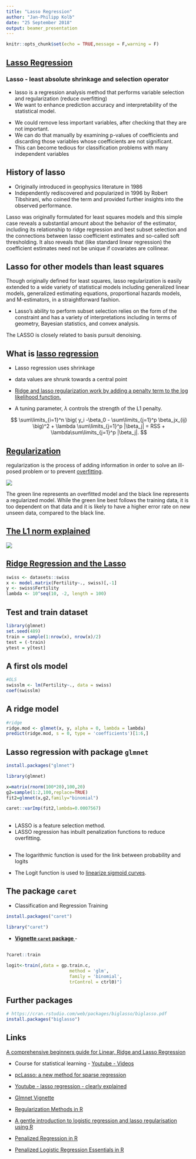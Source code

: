 ```yaml
---
title: "Lasso Regression"
author: "Jan-Philipp Kolb"
date: "25 September 2018"
output: beamer_presentation
---
```


```r
knitr::opts_chunk$set(echo = TRUE,message = F,warning = F)
```


## [Lasso Regression](https://en.wikipedia.org/wiki/Lasso_(statistics))

### Lasso - least absolute shrinkage and selection operator 

- lasso is a regression analysis method that performs variable selection and regularization (reduce overfitting)
- We want to enhance prediction accuracy and interpretability of the statistical model.

<!--
https://eight2late.wordpress.com/2017/07/11/a-gentle-introduction-to-logistic-regression-and-lasso-regularisation-using-r/
-->

- We could remove less important variables, after checking that they are not important.
- We can do that manually by examining p-values of coefficients and discarding those variables whose coefficients are not significant.
- This can become tedious for classification problems with many independent variables


## History of lasso

- Originally introduced in geophysics literature in 1986
- Independently rediscovered and popularized in 1996 by Robert Tibshirani, who coined the term and provided further insights into the observed performance.



Lasso was originally formulated for least squares models and this simple case reveals a substantial amount about the behavior of the estimator, including its relationship to ridge regression and best subset selection and the connections between lasso coefficient estimates and so-called soft thresholding. It also reveals that (like standard linear regression) the coefficient estimates need not be unique if covariates are collinear.

## Lasso for other models than least squares

Though originally defined for least squares, lasso regularization is easily extended to a wide variety of statistical models including generalized linear models, generalized estimating equations, proportional hazards models, and M-estimators, in a straightforward fashion.

- Lasso’s ability to perform subset selection relies on the form of the constraint and has a variety of interpretations including in terms of geometry, Bayesian statistics, and convex analysis.

The LASSO is closely related to basis pursuit denoising.




## What is [lasso regression](http://www.statisticshowto.com/lasso-regression/)

- Lasso regression uses shrinkage
- data values are shrunk towards a central point

- [Ridge and lasso regularization work by adding a penalty term to the log likelihood function.](https://eight2late.wordpress.com/2017/07/11/a-gentle-introduction-to-logistic-regression-and-lasso-regularisation-using-r/)

- A tuning parameter, $\lambda$ controls the strength of the L1 penalty.

$$
\sum\limits_{i=1}^n \big( y_i -\beta_0 - \sum\limits_{j=1}^p \beta_jx_{ij} \big)^2 + \lambda \sum\limits_{j=1}^p |\beta_j| = RSS + \lambda\sum\limits_{j=1}^p |\beta_j|.
$$
<!--
wir haben einen penalty term, der hoch ist, wenn die Parameterschätzwerte hoch sind.

Youtube Video zu Lasso
https://www.youtube.com/watch?v=A5I1G1MfUmA
-->

## [Regularization](https://en.wikipedia.org/wiki/Regularization_(mathematics))


regularization is the process of adding information in order to solve an ill-posed problem or to prevent [overfitting](https://en.wikipedia.org/wiki/Overfitting).

![](figure/450px-Overfitting.svg.png)

The green line represents an overfitted model and the black line represents a regularized model. While the green line best follows the training data, it is too dependent on that data and it is likely to have a higher error rate on new unseen data, compared to the black line.

<!--
https://en.wikipedia.org/wiki/Overfitting
-->


## [The L1 norm explained](https://stats.stackexchange.com/questions/347257/geometrical-interpretation-of-l1-regression)

![](figure/BBRXC.png)

## [Ridge Regression and the Lasso](https://www.r-bloggers.com/ridge-regression-and-the-lasso/)

```r
swiss <- datasets::swiss
x <- model.matrix(Fertility~., swiss)[,-1]
y <- swiss$Fertility
lambda <- 10^seq(10, -2, length = 100)
```

## Test and train dataset

```r
library(glmnet)
set.seed(489)
train = sample(1:nrow(x), nrow(x)/2)
test = (-train)
ytest = y[test]
```


## A first ols model

```r
#OLS
swisslm <- lm(Fertility~., data = swiss)
coef(swisslm)
```

## A ridge model

```r
#ridge
ridge.mod <- glmnet(x, y, alpha = 0, lambda = lambda)
predict(ridge.mod, s = 0, type = 'coefficients')[1:6,]
```


## Lasso regression with package `glmnet`

```r
install.packages("glmnet")
```

```r
library(glmnet)
```

```r
x=matrix(rnorm(100*20),100,20)
g2=sample(1:2,100,replace=TRUE)
fit2=glmnet(x,g2,family="binomial")
```

```r
caret::varImp(fit2,lambda=0.0007567)
```


## 

- LASSO is a feature selection method.
<!--
https://eight2late.wordpress.com/2017/07/11/a-gentle-introduction-to-logistic-regression-and-lasso-regularisation-using-r/
-->
- LASSO regression has inbuilt penalization functions to reduce overfitting.
<!--
https://www.analyticsvidhya.com/blog/2016/12/introduction-to-feature-selection-methods-with-an-example-or-how-to-select-the-right-variables/
-->


## 

- The logarithmic function is used for the link between probability and logits

- The Logit function is used to [linearize sigmoid curves](https://de.wikipedia.org/wiki/Logit).

<!--
Die Logit-Funktion wird zur Linearisierung von sigmoiden Kurven verwendet.
-->

## The package `caret`

- Classification and Regression Training

```r
install.packages("caret")
```

```r
library("caret")
```

- [**Vignette `caret` package **](https://cran.r-project.org/web/packages/caret/vignettes/caret.html) - 

## 

```r
?caret::train
```



```r
logit<-train(,data = gp.train.c,
                        method = 'glm',
                        family = 'binomial',
                        trControl = ctrl0)")
```


## Further packages 

```r
# https://cran.rstudio.com/web/packages/biglasso/biglasso.pdf
install.packages("biglasso")
```



## Links


[A comprehensive beginners guide for Linear, Ridge and Lasso Regression](https://www.analyticsvidhya.com/blog/2017/06/a-comprehensive-guide-for-linear-ridge-and-lasso-regression/)

- Course for statistical learning - [Youtube - Videos](https://www.r-bloggers.com/in-depth-introduction-to-machine-learning-in-15-hours-of-expert-videos/)

- [pcLasso: a new method for sparse regression](https://www.r-bloggers.com/pclasso-a-new-method-for-sparse-regression/)

- [Youtube - lasso regression - clearly explained](https://www.youtube.com/watch?v=NGf0voTMlcs) 

- [Glmnet Vignette](https://web.stanford.edu/~hastie/glmnet/glmnet_alpha.html)

- [Regularization Methods in R](https://www.geo.fu-berlin.de/en/v/soga/Geodata-analysis/multiple-regression/Regularization-Methods/Regularization-Methods-in-R/index.html)

- [A gentle introduction to logistic regression and lasso regularisation using R](https://eight2late.wordpress.com/2017/07/11/a-gentle-introduction-to-logistic-regression-and-lasso-regularisation-using-r/)

- [Penalized Regression in R](https://machinelearningmastery.com/penalized-regression-in-r/)

- [Penalized Logistic Regression Essentials in R](http://www.sthda.com/english/articles/36-classification-methods-essentials/149-penalized-logistic-regression-essentials-in-r-ridge-lasso-and-elastic-net/)